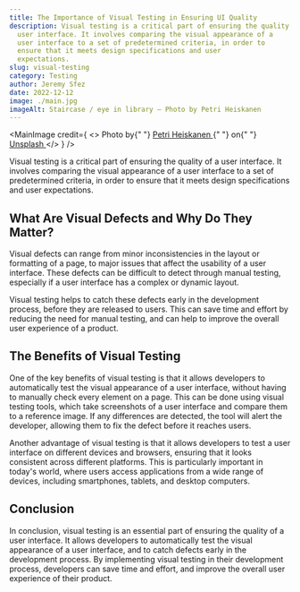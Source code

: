 ```yaml
---
title: The Importance of Visual Testing in Ensuring UI Quality
description: Visual testing is a critical part of ensuring the quality of a
  user interface. It involves comparing the visual appearance of a
  user interface to a set of predetermined criteria, in order to
  ensure that it meets design specifications and user
  expectations.
slug: visual-testing
category: Testing
author: Jeremy Sfez
date: 2022-12-12
image: ./main.jpg
imageAlt: Staircase / eye in library — Photo by Petri Heiskanen
---
```


<MainImage
  credit={
    <>
      Photo by{" "}
      <a href="https://unsplash.com/@pheiskan?utm_source=unsplash&utm_medium=referral&utm_content=creditCopyText">
        Petri Heiskanen
      </a>{" "}
      on{" "}
      <a href="https://unsplash.com/?utm_source=unsplash&utm_medium=referral&utm_content=creditCopyText">
        Unsplash
      </a>
    </>
  }
/>

Visual testing is a critical part of ensuring the quality of a user interface. It involves comparing the visual appearance of a user interface to a set of predetermined criteria, in order to ensure that it meets design specifications and user expectations.

## What Are Visual Defects and Why Do They Matter?

Visual defects can range from minor inconsistencies in the layout or formatting of a page, to major issues that affect the usability of a user interface. These defects can be difficult to detect through manual testing, especially if a user interface has a complex or dynamic layout.

Visual testing helps to catch these defects early in the development process, before they are released to users. This can save time and effort by reducing the need for manual testing, and can help to improve the overall user experience of a product.

## The Benefits of Visual Testing

One of the key benefits of visual testing is that it allows developers to automatically test the visual appearance of a user interface, without having to manually check every element on a page. This can be done using visual testing tools, which take screenshots of a user interface and compare them to a reference image. If any differences are detected, the tool will alert the developer, allowing them to fix the defect before it reaches users.

Another advantage of visual testing is that it allows developers to test a user interface on different devices and browsers, ensuring that it looks consistent across different platforms. This is particularly important in today's world, where users access applications from a wide range of devices, including smartphones, tablets, and desktop computers.

## Conclusion

In conclusion, visual testing is an essential part of ensuring the quality of a user interface. It allows developers to automatically test the visual appearance of a user interface, and to catch defects early in the development process. By implementing visual testing in their development process, developers can save time and effort, and improve the overall user experience of their product.
